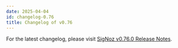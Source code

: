 ```yaml
---
date: 2025-04-04
id: changelog-0.76
title: Changelog of v0.76
---
```


For the latest changelog, please visit [SigNoz v0.76.0 Release Notes](https://github.com/ezeslucky/monitrix.git/signoz/releases/tag/v0.76.0).

